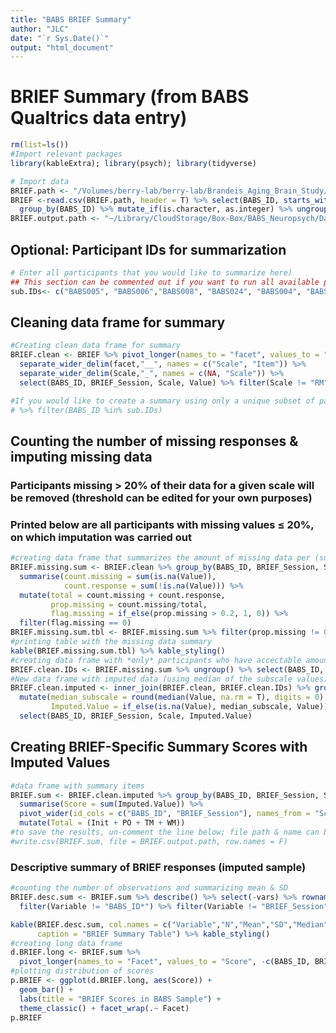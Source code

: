 ```yaml
---
title: "BABS BRIEF Summary"
author: "JLC"
date: "`r Sys.Date()`"
output: "html_document"
---
```


# BRIEF Summary (from BABS Qualtrics data entry)

```r
rm(list=ls())
#Import relevant packages
library(kableExtra); library(psych); library(tidyverse)

# Import data
BRIEF.path <- "/Volumes/berry-lab/berry-lab/Brandeis_Aging_Brain_Study/BABS Data/Analysis/Qualtrics_Surveys/BRIEF_raw.csv"
BRIEF <-read.csv(BRIEF.path, header = T) %>% select(BABS_ID, starts_with("BRIEF")) %>%
  group_by(BABS_ID) %>% mutate_if(is.character, as.integer) %>% ungroup()
BRIEF.output.path <- "~/Library/CloudStorage/Box-Box/BABS_Neuropsych/Data/BRIEF_imputed_sum.csv"
```

## Optional: Participant IDs for summarization

```r
# Enter all participants that you would like to summarize here)
## This section can be commented out if you want to run all available participants
sub.IDs<- c("BABS005", "BABS006","BABS008", "BABS024", "BABS004", "BABS007", "BABS009", "BABS010", "BABS011", "BABS012")
```

## Cleaning data frame for summary

```r
#Creating clean data frame for summary
BRIEF.clean <- BRIEF %>% pivot_longer(names_to = "facet", values_to = "Value", -c(BABS_ID, BRIEF_Session)) %>%
  separate_wider_delim(facet,"__", names = c("Scale", "Item")) %>%
  separate_wider_delim(Scale,"_", names = c(NA, "Scale")) %>%
  select(BABS_ID, BRIEF_Session, Scale, Value) %>% filter(Scale != "RM")

#If you would like to create a summary using only a unique subset of participant IDs that you have supplied (in previous code chunk), you can simply add the following line of code to filter the raw data to the code above
# %>% filter(BABS_ID %in% sub.IDs)
```

## Counting the number of missing responses & imputing missing data
### Participants missing > 20% of their data for a given scale will be removed (threshold can be edited for your own purposes)
### Printed below are all participants with missing values ≤ 20%, on which imputation was carried out

```r
#creating data frame that summarizes the amount of missing data per (sub)scale for each participant
BRIEF.missing.sum <- BRIEF.clean %>% group_by(BABS_ID, BRIEF_Session, Scale) %>%
  summarise(count.missing = sum(is.na(Value)),
            count.response = sum(!is.na(Value))) %>%
  mutate(total = count.missing + count.response,
         prop.missing = count.missing/total,
         flag.missing = if_else(prop.missing > 0.2, 1, 0)) %>%
  filter(flag.missing == 0)
BRIEF.missing.sum.tbl <- BRIEF.missing.sum %>% filter(prop.missing != 0)
#printing table with the missing data summary
kable(BRIEF.missing.sum.tbl) %>% kable_styling()
#creating data frame with *only* participants who have accectable amounts of missing data (i.e., < 20% missing)
BRIEF.clean.IDs <- BRIEF.missing.sum %>% ungroup() %>% select(BABS_ID, BRIEF_Session) %>% group_by(BABS_ID, BRIEF_Session) %>% distinct()
#New data frame with imputed data (using median of the subscale values)
BRIEF.clean.imputed <- inner_join(BRIEF.clean, BRIEF.clean.IDs) %>% group_by(BABS_ID, BRIEF_Session, Scale) %>%
  mutate(median_subscale = round(median(Value, na.rm = T), digits = 0),
         Imputed.Value = if_else(is.na(Value), median_subscale, Value)) %>% ungroup() %>%
  select(BABS_ID, BRIEF_Session, Scale, Imputed.Value)
```

## Creating BRIEF-Specific Summary Scores with Imputed Values

```r
#data frame with summary items
BRIEF.sum <- BRIEF.clean.imputed %>% group_by(BABS_ID, BRIEF_Session, Scale) %>%
  summarise(Score = sum(Imputed.Value)) %>%
  pivot_wider(id_cols = c("BABS_ID", "BRIEF_Session"), names_from = "Scale", values_from = "Score") %>%
  mutate(Total = (Init + PO + TM + WM))
#to save the results, un-comment the line below; file path & name can be adjusted in the first code chunk
#write.csv(BRIEF.sum, file = BRIEF.output.path, row.names = F)
```

### Descriptive summary of BRIEF responses (imputed sample)

```r
#counting the number of observations and summarizing mean & SD
BRIEF.desc.sum <- BRIEF.sum %>% describe() %>% select(-vars) %>% rownames_to_column(var = "Variable") %>%
  filter(Variable != "BABS_ID*") %>% filter(Variable != "BRIEF_Session")

kable(BRIEF.desc.sum, col.names = c("Variable","N","Mean","SD","Median","Trimmed Mean","Median Abs. Deviation","Min","Max","Range","Skew","Kurtosis","SE"),
      caption = "BRIEF Summary Table") %>% kable_styling()
#creating long data frame
d.BRIEF.long <- BRIEF.sum %>% 
  pivot_longer(names_to = "Facet", values_to = "Score", -c(BABS_ID, BRIEF_Session))
#plotting distribution of scores
p.BRIEF <- ggplot(d.BRIEF.long, aes(Score)) +
  geom_bar() + 
  labs(title = "BRIEF Scores in BABS Sample") +
  theme_classic() + facet_wrap(.~ Facet)
p.BRIEF
```
